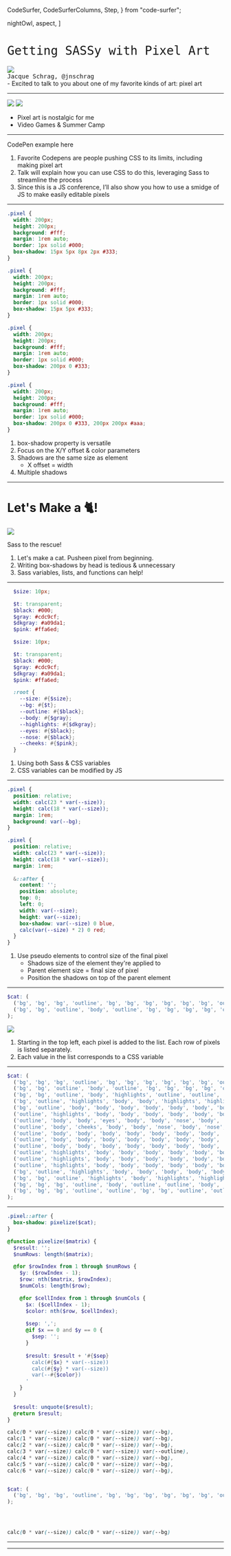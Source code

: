   CodeSurfer,
  CodeSurferColumns,
  Step,
} from "code-surfer";


  nightOwl,
  aspect,
]



<Head>
  <title>Getting SASSy with Pixel Art</title>
  <link href='https://fonts.googleapis.com/css?family=VT323&display=swap' rel='stylesheet' />
</Head>

<Split>
<h1 style="font-family: 'VT323', monospace;font-weight:normal;">Getting SASSy with Pixel Art</h1>

<img src={pusheen} />
</Split>

<div style="font-family: 'VT323', monospace;font-weight:normal;">Jacque Schrag, @jnschrag</div>

<Notes>
- Excited to talk to you about one of my favorite kinds of art: pixel art
</Notes>

---

<Split>
<img src={charmander} />
<img src={bracelets} />
</Split>

<Notes>
  <ul>
  <li>Pixel art is nostalgic for me</li>
  <li>Video Games & Summer Camp</li>
  </ul>
</Notes>

---

CodePen example here

<Notes>
<ol>
  <li>Favorite Codepens are people pushing CSS to its limits, including making pixel art</li>
  <li>Talk will explain how you can use CSS to do this, leveraging Sass to streamline the process</li>
  <li>Since this is a JS conference, I’ll also show you how to use a smidge of JS to make easily editable pixels</li>
</ol>
</Notes>

---

<Invert>
<CodeSurferColumns themes={[nightOwl]}>

<Step>

```scss 7 title="All about the box-shadow"
.pixel {
  width: 200px;
  height: 200px;
  background: #fff;
  margin: 1rem auto;
  border: 1px solid #000;
  box-shadow: 15px 5px 8px 2px #333;
}
```

<PixelElement classes="pixel1" />

</Step>

<Step>

```scss 7 title="All about the box-shadow" subtitle="Remove radius & blur"
.pixel {
  width: 200px;
  height: 200px;
  background: #fff;
  margin: 1rem auto;
  border: 1px solid #000;
  box-shadow: 15px 5px #333;
}
```

<PixelElement classes="pixel1 pixel1--no-blur" />

</Step>

<Step>

```scss 2[10:15],7 title="All about the box-shadow" subtitle="Adjust X & Y offsets to position"
.pixel {
  width: 200px;
  height: 200px;
  background: #fff;
  margin: 1rem auto;
  border: 1px solid #000;
  box-shadow: 200px 0 #333;
}
```

<PixelElement classes="pixel1 pixel1--x" />

</Step>

<Step>

```scss 2[10:14],3[11:15],7 title="All about the box-shadow" subtitle="Add multiples with a comma"
.pixel {
  width: 200px;
  height: 200px;
  background: #fff;
  margin: 1rem auto;
  border: 1px solid #000;
  box-shadow: 200px 0 #333, 200px 200px #aaa;
}
```

<PixelElement classes="pixel1 pixel1--xy" />

</Step>

</CodeSurferColumns>
</Invert>

<Notes>
  <ol>
  <li>box-shadow property is versatile</li>
  <li>Focus on the X/Y offset & color parameters</li>
  <li>Shadows are the same size as element<ul><li>X offset = width</li></ul></li>
  <li>Multiple shadows</li>
  </ol>
</Notes>

---

# Let's Make a 🐈!

<Appear>

<img src={pusheen} />

Sass to the rescue!

</Appear>

<Notes>
  <ol>
    <li>Let's make a cat. Pusheen pixel from beginning.</li>
    <li>Writing box-shadows by head is tedious & unnecessary</li>
    <li>Sass variables, lists, and functions can help!</li>
  </ol>
</Notes>

---

<CodeSurfer>

```scss title="Color & Size Variables"
  $size: 10px;

  $t: transparent;
  $black: #000;
  $gray: #cdc9cf;
  $dkgray: #a09da1;
  $pink: #ffa6ed;
```

```scss 9:18 subtitle="Assign to CSS Variables"
  $size: 10px;

  $t: transparent;
  $black: #000;
  $gray: #cdc9cf;
  $dkgray: #a09da1;
  $pink: #ffa6ed;

  :root {
    --size: #{$size};
    --bg: #{$t};
    --outline: #{$black};
    --body: #{$gray};
    --highlights: #{$dkgray};
    --eyes: #{$black};
    --nose: #{$black};
    --cheeks: #{$pink};
  }
```

</CodeSurfer>

<Notes>
  <ol>
    <li>Using both Sass & CSS variables</li>
    <li>CSS variables can be modified by JS</li>
  </ol>
</Notes>

---

<Invert>

<CodeSurferColumns themes={[nightOwl]}>

<Step>

```scss 3:4 title="Use pseudo elements"
.pixel {
  position: relative;
  width: calc(23 * var(--size));
  height: calc(18 * var(--size));
  margin: 1rem;
  background: var(--bg);
}
```

<PixelElement classes="pixel2" />

</Step>

<Step>

```scss 7:15 title="Use pseudo elements"
.pixel {
  position: relative;
  width: calc(23 * var(--size));
  height: calc(18 * var(--size));
  margin: 1rem;
  
  &::after {
    content: '';
    position: absolute;
    top: 0;
    left: 0;
    width: var(--size);
    height: var(--size);
    box-shadow: var(--size) 0 blue,
    calc(var(--size) * 2) 0 red;
  }
}
```

<PixelElement classes="pixel2--pseudo" />

</Step>

</CodeSurferColumns>

</Invert>

<Notes>
  <ol>
    <li>Use pseudo elements to control size of the final pixel
      <ul>
        <li>Shadows size of the element they're applied to</li>
        <li>Parent element size = final size of pixel</li>
        <li>Position the shadows on top of the parent element</li>
      </ul>
    </li>
  </ol>
</Notes>

---

<CodeSurferColumns sizes={[2,1]}>

<Step>

```scss title="Create the matrix with a nested list"
$cat: (
  ('bg', 'bg', 'bg', 'outline', 'bg', 'bg', 'bg', 'bg', 'bg', 'bg', 'outline'),
  ('bg', 'bg', 'outline', 'body', 'outline', 'bg', 'bg', 'bg', 'bg', 'outline', 'body', 'outline'),
);
```

<img src={catGrid} />

</Step>

</CodeSurferColumns>

<Notes>
  <ol>
    <li>Starting in the top left, each pixel is added to the list. Each row of pixels is listed separately.</li>
    <li>Each value in the list corresponds to a CSS variable</li>
  </ol>
</Notes>

---

<CodeSurfer>

```scss title="Draw the rest of the ~owl~ 🐈"
$cat: (
  ('bg', 'bg', 'bg', 'outline', 'bg', 'bg', 'bg', 'bg', 'bg', 'bg', 'outline'),
  ('bg', 'bg', 'outline', 'body', 'outline', 'bg', 'bg', 'bg', 'bg', 'outline', 'body', 'outline'),
  ('bg', 'bg', 'outline', 'body', 'highlights', 'outline', 'outline', 'outline', 'outline', 'highlights', 'body', 'outline', 'bg', 'bg', 'bg', 'bg', 'bg', 'bg', 'bg', 'bg', 'outline', 'outline'),
  ('bg', 'outline', 'highlights', 'body', 'body', 'highlights', 'highlights', 'body', 'highlights', 'body', 'body', 'highlights', 'outline', 'bg', 'bg', 'bg', 'bg', 'bg', 'bg', 'outline', 'body', 'body', 'outline'),
  ('bg', 'outline', 'body', 'body', 'body', 'body', 'body', 'body', 'body', 'body', 'body', 'body', 'outline', 'bg', 'bg', 'bg', 'bg', 'bg', 'bg', 'outline', 'body', 'body', 'outline'),
  ('outline', 'highlights', 'body', 'body', 'body', 'body', 'body', 'body', 'body', 'body', 'body', 'body', 'highlights', 'outline', 'outline', 'outline', 'outline', 'bg', 'bg', 'bg', 'outline', 'highlights', 'outline'),
  ('outline', 'body', 'body', 'eyes', 'body', 'body', 'nose', 'body', 'body', 'eyes', 'body', 'body', 'body', 'highlights', 'body', 'highlights', 'body', 'outline', 'bg', 'bg', 'outline', 'body', 'outline'),
  ('outline', 'body', 'cheeks', 'body', 'body', 'nose', 'body', 'nose', 'body', 'body', 'cheeks', 'body', 'body', 'highlights', 'body', 'highlights', 'body', 'body', 'outline', 'outline', 'outline', 'highlights', 'outline'),
  ('outline', 'body', 'body', 'body', 'body', 'body', 'body', 'body', 'body', 'body', 'body', 'body', 'body', 'body', 'body', 'body', 'body', 'body', 'body', 'outline', 'body', 'outline'),
  ('outline', 'body', 'body', 'body', 'body', 'body', 'body', 'body', 'body', 'body', 'body', 'body', 'body', 'body', 'body', 'body', 'body', 'body', 'body', 'outline', 'body', 'outline'),
  ('outline', 'body', 'body', 'body', 'body', 'body', 'body', 'body', 'body', 'body', 'body', 'body', 'body', 'body', 'body', 'body', 'body', 'body', 'body', 'body', 'outline'),
  ('outline', 'highlights', 'body', 'body', 'body', 'body', 'body', 'body', 'body', 'body', 'body', 'body', 'body', 'body', 'body', 'body', 'body', 'body', 'body', 'body', 'outline'),
  ('outline', 'highlights', 'body', 'body', 'body', 'body', 'body', 'body', 'body', 'body', 'body', 'body', 'body', 'body', 'body', 'body', 'body', 'body', 'body', 'body', 'outline'),
  ('outline', 'highlights', 'body', 'body', 'body', 'body', 'body', 'body', 'body', 'body', 'body', 'body', 'body', 'body', 'body', 'body', 'body', 'body', 'body', 'highlights', 'outline'),
  ('bg', 'outline', 'highlights', 'body', 'body', 'body', 'body', 'body', 'body', 'body', 'body', 'body', 'body', 'body', 'body', 'body', 'body', 'body', 'highlights', 'outline'),
  ('bg', 'bg', 'outline', 'highlights', 'body', 'highlights', 'highlights', 'body', 'highlights', 'body', 'body', 'body', 'highlights', 'body', 'highlights', 'highlights', 'body', 'highlights', 'outline'),
  ('bg', 'bg', 'bg', 'outline', 'body', 'outline', 'outline', 'body', 'outline', 'outline', 'outline', 'outline', 'outline', 'body', 'outline', 'outline', 'body', 'outline'),
  ('bg', 'bg', 'bg', 'outline', 'outline', 'bg', 'bg', 'outline', 'outline', 'bg', 'bg', 'bg', 'outline', 'outline', 'bg', 'bg', 'outline', 'outline')
);
```

</CodeSurfer>

---

<CodeSurferColumns sizes={[1,1]}>

<Step>

```scss title="Convert \$cat matrix into box-shadow"
.pixel::after {
  box-shadow: pixelize($cat);
}

@function pixelize($matrix) {
  $result: '';
  $numRows: length($matrix);

  @for $rowIndex from 1 through $numRows {
    $y: ($rowIndex - 1);
    $row: nth($matrix, $rowIndex);
    $numCols: length($row);

    @for $cellIndex from 1 through $numCols {
      $x: ($cellIndex - 1);
      $color: nth($row, $cellIndex);
      
      $sep: ',';
      @if $x == 0 and $y == 0 {
        $sep: '';
      }
      
      $result: $result + '#{$sep}
        calc(#{$x} * var(--size)) 
        calc(#{$y} * var(--size)) 
        var(--#{$color})
      '
    }
  }
  
  $result: unquote($result);
  @return $result;
}
```

```scss
calc(0 * var(--size)) calc(0 * var(--size)) var(--bg), 
calc(1 * var(--size)) calc(0 * var(--size)) var(--bg), 
calc(2 * var(--size)) calc(0 * var(--size)) var(--bg), 
calc(3 * var(--size)) calc(0 * var(--size)) var(--outline), 
calc(4 * var(--size)) calc(0 * var(--size)) var(--bg), 
calc(5 * var(--size)) calc(0 * var(--size)) var(--bg), 
calc(6 * var(--size)) calc(0 * var(--size)) var(--bg),
```

</Step>

<Step>

```diff 9 subtitle="Loop over every row in the matrix"
```

```scss 2 subtitle="Row index = y"
$cat: (
  ('bg', 'bg', 'bg', 'outline', 'bg', 'bg', 'bg', 'bg', 'bg', 'bg', 'outline')
);
```

</Step>

<Step>

```diff 14 subtitle="Loop over every column in the row"
```

```diff 2[4:7] subtitle="Cell Index = x"
```

</Step>

<Step>

```diff 23:27 subtitle="x-offset = x * size; y-offset = y * size"
```

```scss subtitle="Result"
calc(0 * var(--size)) calc(0 * var(--size)) var(--bg)
```

</Step>

</CodeSurferColumns>

---

<PixelElement classes="cat" />

---

<PixelElement classes="cat" />

<Inputs />
